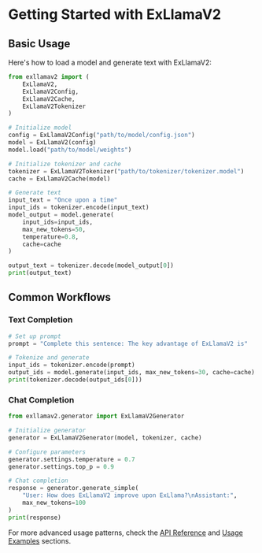 # Getting Started with ExLlamaV2

## Basic Usage

Here's how to load a model and generate text with ExLlamaV2:

```python
from exllamav2 import (
    ExLlamaV2,
    ExLlamaV2Config,
    ExLlamaV2Cache,
    ExLlamaV2Tokenizer
)

# Initialize model
config = ExLlamaV2Config("path/to/model/config.json")
model = ExLlamaV2(config)
model.load("path/to/model/weights")

# Initialize tokenizer and cache
tokenizer = ExLlamaV2Tokenizer("path/to/tokenizer/tokenizer.model")
cache = ExLlamaV2Cache(model)

# Generate text
input_text = "Once upon a time"
input_ids = tokenizer.encode(input_text)
model_output = model.generate(
    input_ids=input_ids,
    max_new_tokens=50,
    temperature=0.8,
    cache=cache
)

output_text = tokenizer.decode(model_output[0])
print(output_text)
```

## Common Workflows

### Text Completion

```python
# Set up prompt
prompt = "Complete this sentence: The key advantage of ExLlamaV2 is"

# Tokenize and generate
input_ids = tokenizer.encode(prompt)
output_ids = model.generate(input_ids, max_new_tokens=30, cache=cache)
print(tokenizer.decode(output_ids[0]))
```

### Chat Completion

```python
from exllamav2.generator import ExLlamaV2Generator

# Initialize generator
generator = ExLlamaV2Generator(model, tokenizer, cache)

# Configure parameters
generator.settings.temperature = 0.7
generator.settings.top_p = 0.9

# Chat completion
response = generator.generate_simple(
    "User: How does ExLlamaV2 improve upon ExLlama?\nAssistant:",
    max_new_tokens=100
)
print(response)
```

For more advanced usage patterns, check the [API Reference](/api-reference) and [Usage Examples](/examples) sections.
